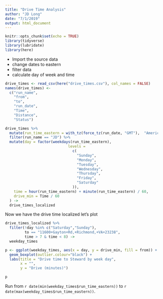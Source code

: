 ```yaml
---
title: "Drive Time Analysis"
author: "JD Long"
date: "7/1/2019"
output: html_document
---
```


```r
knitr::opts_chunk$set(echo = TRUE)
library(tidyverse)
library(lubridate)
library(here)
```

* Import the source data
* change dates to eastern
* filter data
* calculate day of week and time

```r
drive_times <- read_csv(here("drive_times.csv"), col_names = FALSE)
names(drive_times) <-
  c("run_name",
    "from",
    "to",
    "run_date",
    "Time",
    "Distance",
    "Status")

drive_times %>%
  mutate(run_time_eastern = with_tz(force_tz(run_date, "GMT"),  "America/New_York")) %>%
  filter(run_name == "JD") %>%
  mutate(day = factor(weekdays(run_time_eastern),
                             levels =
                               c(
                                 "Sunday",
                                 "Monday",
                                 "Tuesday",
                                 "Wednesday",
                                 "Thursday",
                                 "Friday",
                                 "Saturday"
                               )),
    time = hour(run_time_eastern) + minute(run_time_eastern) / 60,
    drive_min = Time / 60
  ) ->
  drive_times_localized

```

Now we have the drive time localized let's plot


```r
drive_times_localized %>%
  filter(!day %in% c("Saturday","Sunday"), 
         to == "11600+Gayton+Rd,+Richmond,+VA+23238", 
         time > 7 & time < 8) ->
  weekday_times

p <- ggplot(weekday_times, aes(x = day, y = drive_min, fill = from)) +
  geom_boxplot(outlier.colour="black") +
  labs(title = "Drive time to Steward by week day",
       x = "",
       y = "Drive (minutes)")

p

```

Run from `r date(min(weekday_times$run_time_eastern))` to `r date(max(weekday_times$run_time_eastern))`.



